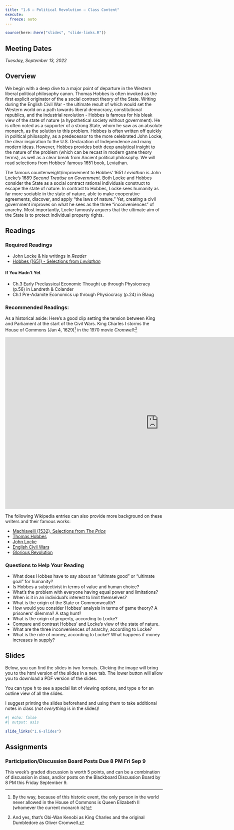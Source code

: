 ```yaml
---
title: "1.6 — Political Revolution — Class Content"
execute:
  freeze: auto
---
```


```r
source(here::here("slides", "slide-links.R"))
```

::: {.callout-note appearance="minimal"}
# Meeting Dates

*Tuesday, September 13, 2022*
:::

## <i class="fas fa-info-circle fa-lg"></i> Overview

We begin with a deep dive to a major point of departure in the Western liberal political philosophy canon. Thomas Hobbes is often invoked as the first explicit originator of the a social contract theory of the State. Writing during the English Civil War - the ultimate result of which would set the Western world on a path towards liberal democracy, constitutional republics, and the industrial revolution - Hobbes is famous for his bleak view of the state of nature (a hypothetical society without government). He is often noted as a supporter of a strong State, whom he saw as an absolute monarch, as the solution to this problem. Hobbes is often written off quickly in political philosophy, as a predecessor to the more celebrated John Locke, the clear inspiration fo the U.S. Declaration of Independence and many modern ideas. However, Hobbes provides both deep analytical insight to the nature of the problem (which can be recast in modern game theory terms), as well as a clear break from Ancient political philosophy. We will read selections from Hobbes’ famous 1651 book, Leviathan. 

The famous counterweight/improvement to Hobbes’ 1651 *Leviathan* is John Locke’s 1689 *Second Treatise on Government.* Both Locke and Hobbes consider the State as a social contract rational individuals construct to escape the state of nature. In contrast to Hobbes, Locke sees humanity as far more sociable in the state of nature, able to make cooperative agreements, discover, and apply “the laws of nature.” Yet, creating a civil government improves on what he sees as the three “inconveniences” of anarchy. Most importantly, Locke famously arguers that the ultimate aim of the State is to protect individual property rights.

## <i class="fas fa-book-reader fa-lg"></i> Readings

### Required Readings

- <i class="fas fas fa-book"></i> John Locke & his writings in *Reader*
- [<i class="fas fas fa-file-pdf"></i> Hobbes (1651) - Selections from *Leviathan*](https://publics22.classes.ryansafner.com/readings/Hobbes-1651.pdf)

#### If You Hadn't Yet

- <i class="fas fas fa-book"></i> Ch.3 Early Preclassical Economic Thought up through Physiocracy (p.56) in Landreth & Colander
- <i class="fas fas fa-book"></i> Ch.1 Pre-Adamite Economics up through Physiocracy (p.24) in Blaug

### Recommended Readings:

As a historical aside: Here's a good clip setting the tension between King and Parliament at the start of the Civil Wars. King Charles I storms the House of Commons (Jan 4, 1629)^[By the way, because of this historic event, the only person in the world never allowed in the House of Commons is Queen Elizabeth II (whomever the current monarch is)!] in the 1970 movie *Cromwell*:^[And yes, that's Obi-Wan Kenobi as King Charles and the original Dumbledore as Oliver Cromwell.]

<iframe width="980" height="550" src="https://www.youtube.com/embed/FFkKm_4FOFE" frameborder="0" allow="accelerometer; autoplay; encrypted-media; gyroscope; picture-in-picture" allowfullscreen></iframe>

The following Wikipedia entries can also provide more background on these writers and their famous works:

- [<i class="fas fas fa-file-pdf"></i> Machiavelli (1532), Selections from *The Price*](https://publics20.classes.ryansafner.com/readings/Machiavelli-1532.pdf)
- [<i class="fab fa-wikipedia-w"></i> Thomas Hobbes](https://en.wikipedia.org/wiki/Thomas_Hobbes)
- [<i class="fab fa-wikipedia-w"></i> John Locke](https://en.wikipedia.org/wiki/John_Locke)
- [<i class="fab fa-wikipedia-w"></i> English Civil Wars](https://en.wikipedia.org/wiki/English_Civil_Wars)
- [<i class="fab fa-wikipedia-w"></i> Glorious Revolution](https://en.wikipedia.org/wiki/Glorious_Revolution)

### Questions to Help Your Reading

- What does Hobbes have to say about an “ultimate good” or “ultimate goal” for humanity?
- Is Hobbes a subjectivist in terms of value and human choice?
- What’s the problem with everyone having equal power and limitations?
- When is it in an individual’s interest to limit themselves?
- What is the origin of the State or Commonwealth?
- How would you consider Hobbes’ analysis in terms of game theory? A prisoners’ dilemma? A stag hunt?
- What is the origin of property, according to Locke?
- Compare and contrast Hobbes' and Locke's view of the state of nature.
- What are the three inconveniences of anarchy, according to Locke?
- What is the role of money, according to Locke? What happens if money increases in supply?

## <i class="fas fa-chalkboard-teacher"></i> Slides

Below, you can find the slides in two formats. Clicking the image will bring you to the html version of the slides in a new tab. The lower button will allow you to download a PDF version of the slides.

::: callout-tip
You can type <kbd>h</kbd> to see a special list of viewing options, and type <kbd>o</kbd> for an outline view of all the slides.
:::

I suggest printing the slides beforehand and using them to take additional notes in class (*not everything* is in the slides)!

```r
#| echo: false
#| output: asis

slide_links("1.6-slides")
```

## <i class="fas fa-laptop-code"></i> Assignments

### Participation/Discussion Board Posts Due 8 PM Fri Sep 9

This week's graded discussion is worth 5 points, and can be a combination of discussion in class, and/or posts on the Blackboard Discussion Board by 8 PM this Friday September 9.
